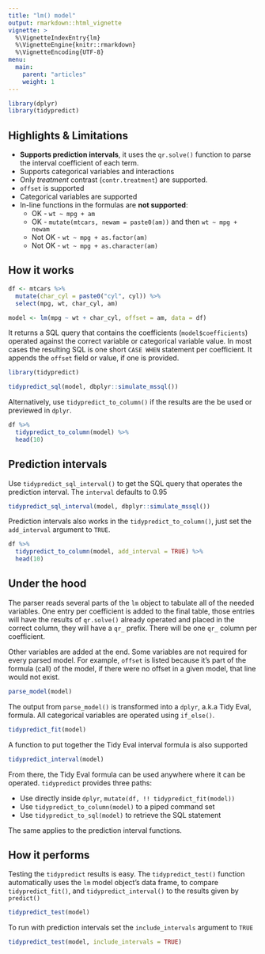 ```yaml
---
title: "lm() model"
output: rmarkdown::html_vignette
vignette: >
  %\VignetteIndexEntry{lm}
  %\VignetteEngine{knitr::rmarkdown}
  %\VignetteEncoding{UTF-8}
menu:
  main:
    parent: "articles"
    weight: 1 
---
```


```r
library(dplyr)
library(tidypredict)
```

## Highlights & Limitations

- **Supports prediction intervals**, it uses the `qr.solve()` function to parse the interval coefficient of each term.
- Supports categorical variables and interactions
- Only *treatment* contrast (`contr.treatment`) are supported.
- `offset` is supported
- Categorical variables are supported
- In-line functions in the formulas are **not supported**:  
     - OK - `wt ~ mpg + am` 
     - OK - `mutate(mtcars, newam = paste0(am))` and then `wt ~ mpg + newam`
     - Not OK - `wt ~ mpg + as.factor(am)`
     - Not OK - `wt ~ mpg + as.character(am)`

## How it works

```r
df <- mtcars %>%
  mutate(char_cyl = paste0("cyl", cyl)) %>%
  select(mpg, wt, char_cyl, am) 

model <- lm(mpg ~ wt + char_cyl, offset = am, data = df)
```

It returns a SQL query that contains the coefficients (`model$coefficients`) operated against the correct variable or categorical variable value.  In most cases the resulting SQL is one short `CASE WHEN` statement per coefficient.  It appends the `offset` field or value, if one is provided.
```r
library(tidypredict)

tidypredict_sql(model, dbplyr::simulate_mssql())
```

Alternatively, use `tidypredict_to_column()` if the results are the be used or previewed in `dplyr`.

```r
df %>%
  tidypredict_to_column(model) %>%
  head(10) 
```

## Prediction intervals

Use `tidypredict_sql_interval()` to get the SQL query that operates the prediction interval.  The `interval` defaults to 0.95
```r
tidypredict_sql_interval(model, dbplyr::simulate_mssql())
```

Prediction intervals also works in the `tidypredict_to_column()`, just set the `add_interval` argument to `TRUE`.
```r
df %>%
  tidypredict_to_column(model, add_interval = TRUE) %>%
  head(10)
```

## Under the hood

The parser reads several parts of the `lm` object to tabulate all of the needed variables.  One entry per coefficient is added to the final table, those entries will have the results of `qr.solve()` already operated and placed in the correct column, they will have a `qr_` prefix.  There will be one `qr_` column per coefficient.  

Other variables are added at the end. Some variables are not required for every parsed model.  For example, `offset` is listed because it's part of the formula (call) of the model, if there were no offset in a given model, that line would not exist.

```r
parse_model(model)
```

The output from `parse_model()` is transformed into a `dplyr`, a.k.a Tidy Eval, formula.  All categorical variables are operated using `if_else()`.
```r
tidypredict_fit(model)
```

A function to put together the Tidy Eval interval formula is also supported
```r
tidypredict_interval(model)
```

From there, the Tidy Eval formula can be used anywhere where it can be operated. `tidypredict` provides three paths:

  - Use directly inside `dplyr`,  `mutate(df, !! tidypredict_fit(model))`
  - Use `tidypredict_to_column(model)` to a piped command set
  - Use `tidypredict_to_sql(model)` to retrieve the SQL statement

The same applies to the prediction interval functions.


## How it performs


Testing the `tidypredict` results is easy.  The `tidypredict_test()` function automatically uses the `lm` model object's data frame, to compare `tidypredict_fit()`, and `tidypredict_interval()` to the results given by `predict()`

```r
tidypredict_test(model)
```

To run with prediction intervals set the `include_intervals` argument to `TRUE`

```r
tidypredict_test(model, include_intervals = TRUE)
```